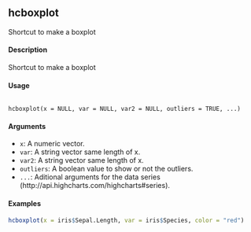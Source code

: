 ## hcboxplot
Shortcut to make a boxplot

#### Description 

Shortcut to make a boxplot

####  Usage 
 <pre><code>
hcboxplot(x = NULL, var = NULL, var2 = NULL, outliers = TRUE, ...)
</code></pre> 

#### Arguments 
* ``x``: A numeric vector.
* ``var``: A string vector same length of x.
* ``var2``: A string vector same length of x.
* ``outliers``: A boolean value to show or not the outliers.
* `` ...  ``: Aditional arguments for the data series (http://api.highcharts.com/highcharts#series).

#### Examples 
 ```r
hcboxplot(x = iris$Sepal.Length, var = iris$Species, color = "red")

```

